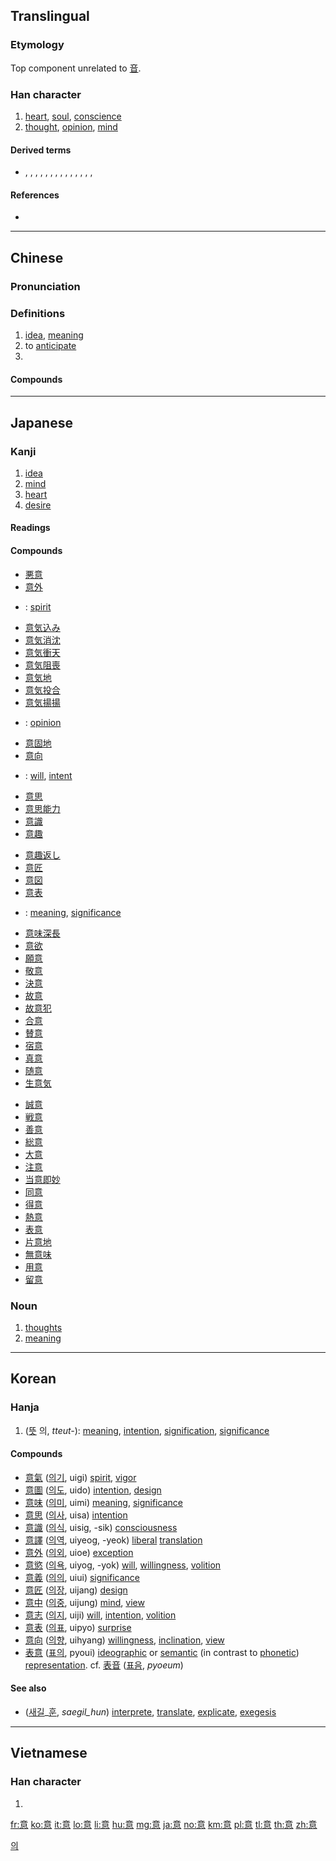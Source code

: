 ==Translingual==

===Etymology===
{{Han compound|音|心|t2=heart|ls=ic}}

Top component unrelated to [[音]].

===Han character===
{{Han char|rn=61|rad=心|as=09|sn=13|four=00336|canj=YTAP|ids=⿱音心}}

# [[heart]], [[soul]], [[conscience]]
# [[thought]], [[opinion]], [[mind]]

====Derived terms====
* {{l|mul|億}}, {{l|mul|噫}}, {{l|mul|憶}}, {{l|mul|臆}}, {{l|mul|澺}}, {{l|mul|檍}}, {{l|mul|燱}}, {{l|mul|薏}}, {{l|mul|繶}}, {{l|mul|醷}}, {{l|mul|鐿}}, {{l|mul|鷾}}, {{l|mul|嬑}}, {{l|mul|癔}}, {{l|mul|譩}}

====References====
* {{Han ref|kx=0394.220|dkj=10921|dj=0730.280|hdz=42323.030|uh=610F|ud=24847|bh=B74E|bd=46926}}

----

==Chinese==
{{zh-forms}}

===Pronunciation===
{{zh-pron
|m=yì
|c=ji3
|h=pfs=yi
|mn=ì
|mc=y
|oc=y
|ma=
|cat=n,v
}}

===Definitions===
{{zh-hanzi}}

# [[idea]], [[meaning]]
# to [[anticipate]]
# {{zh-abbrev|意大利|[[Italy]]; [[Italian]]}}

====Compounds====
{{zh-der|意表|意大利|意會|意見|意匠|意境|意料|意馬心猿|意念|意氣|意氣風發|意氣用事|意趣|意識|意識流|意識形態|意思|意圖|意外|意味|意味著/意味着|意下|意想|意向|意向書|意象|意興|意義|意譯|意欲|意願|意蘊|意在言外|意旨|意志|意中人|如意|一心一意|一意孤行|三心二意|下意|下意識|不中意|不介意|不以為意|不像意|不可意|不同意|不在意|不在意下|不好意思|不如意|不如意事，十常八九|不如意事常八九|不如意恆七八|不得主意|不得意|不意|不意之中|不懷好意|不甚合意|不確定故意|不經意|不著意|不足介意|不遂意|不過意|不隨意動作|不隨意肌|不願意|中意|主情造意|主意|乘其不意|了無新意|事出不意|二三其意|二心兩意|二意|人殊意異|人無害虎心，虎有傷人意|介意|令人意外|以意逆志|任意|何意|作意|來情去意|來意|保留意見書|信意|倦意|假意|假意周旋|做生意|像意|儘意隨心|先意希旨|先意承志|先意承旨|兜攬生意|全心全意|兩意|公意|共通意志|出主意|出乎意外|出乎意料|出人意外|出人意料|出人意表|出其不意|出意外|切意|初意|別意|刻意|剋意|前意識|創意|創意指導|創意曲|創意造言|加意|動意|匠意|危機意識|厚意|原意|古意|古意盎然|只可意會，不可言傳|可人意|可意|可意人|可意會不可言傳|合心合意|合意|合意兒|吉祥如意|同心合意|同意|同意書|同意權|同類意識|含意|命意|善意|善意的謊言|善意第三人|善解人意|回心轉意|團體意識|在意|執意|外拆生意|大出意料之外|大意|大意失荊州|大意拉拉|天下不如意事，十常八九|天下安，注意相；天下危，注意將|天心人意|天意|失意|女兒意態|女性意識|好主意|好心好意|好心沒好意|好意|好意思|好沒意思|好生意|如意算盤|如意郎君|孤行己意|定心定意|寄意|密意|寒意|寓意|實心實意|實意|寫意|寫意兒|寫意畫|專心一意|小意|小意兒|小意思|小本生意|屈意奉承|屑意|屬意|差強人意|弦外之意|強姦民意|形意拳|徒亂人意|得人意|得意|得意之事|得意之狀|得意之色|得意之餘|得意忘形|得意忘言|得意忘象|得意揚揚|得意洋洋|得意緣|得意門生|得意非凡|德意志民主共和國|德意志聯邦共和國|德意志關稅同盟|德意志革命|心勞意冗|心勞意攘|心去意難留|心回意轉|心忙意急|心意|心意回轉|心慌意亂|心慵意懶|心滿意足|心灰意冷|心灰意懶|心灰意敗|心煩意亂|心猿意馬|心甜意洽|心肯意肯|心誠意潔|忒沒意|志得意滿|志意|志足意滿|志驕意滿|忘象得意|快意|忻忻得意|怪沒意思|恣意|恣意妄為|恣意妄行|恩斷意絕|恬不為意|悔意|情孚意合|情意|情意綿綿|情投意合|情投意洽|情深意重|情真意摯|情至意盡|惡意|意中緣|意亂心慌|意休不休|意出望外|意切言盡|意切辭盡|意到筆隨|意前筆後|意合情投|意味深長|意在筆先|意在筆前|意外事件|意外險|意存筆先|意孜孜|意定|意定抵押權|意度|意廣才疏|意往神馳|意得志滿|意志消沉|意念喜劇|意思主義|意思意思|意思能力|意思表示|意怠|意急心忙|意想不到|意惹情牽|意意似似|意意思思|意態|意慵心懶|意懶心慵|意懶心灰|意懸|意指|意擾心愁|意攘心勞|意故|意斷恩絕|意智|意林|意根|意業|意氣之爭|意氣揚揚|意氣洋洋|意氣相傾|意氣相合|意氣相投|意氣自如|意氣自得|意氣自若|意氣軒昂|意氣飛揚|意淫|意滿志得|意猶未盡|意猶未足|意符|意網|意緒|意義深長|意而|意臨|意與言會，言隨意遣|意興索然|意興闌珊|意色|意裡意思|意見溝通|意見箱|意見自由|意見領袖|意謂|意謂動詞|意謂繁句|意識型態|意識歷程|意識流電影|意識障礙|意象主義|意象派|意轉心回|意連|意遇|意遲遲|意錢|意頭|意飛族|意馬|愛意|愜意|憂患意識|懈意|才疏意廣|才高意廣|打主意|打如意算盤|打定主意|承意|拂意|拉生意|拿主意|授意|掛意|措意|揚揚得意|擊其不意|攄意|攻其無備，出其不意|放意|放意暢懷|故意|敗意|敬意|敵意|文不盡意|文簡意深|新意|日意格|旨意|昌意|春意|春意闌珊|春風得意|暖意|暢意|曲意|曲意逢迎|會意|會錯意|有意|有意思|有意栽花花不發，無心插柳柳成陰|有意無意|有意識|本意|柔情密意|格高意遠|樂意|欣欣得意|歉意|正合我意|正心誠意|正意|歪主意|歪心邪意|歹意|毫不介意|毫不在意|民意|民意代表|民意向背|民意機構|民意機關|民意測驗|民意調查|民族意識|決意|沒主意|沒了主意|沒好意思|沒得主意|沒意兒|沒意志|沒意思|沒意智|沒意頭|沒有主意|沒有意思|沒甚意思|法律意見書|法意|注意|注意力|洋洋得意|洗心革意|涼意|深意|淳于意|滿心滿意|滿意|漫不經意|潛意識|潛意識歷程|灰心喪意|無意|無意中|無意義|無意識|無意間|特意|特特意意|犯意|獨家生意|玩意兒|瑰意琦行|生情發意|生情造意|生意|生意不成仁義在|生意人|生意口|生意擔子|生意盎然|生意經|用心用意|用意|留心用意|留意|畫意|畫意詩情|當意|發意|盛意|盡如人意|盡意|直言盡意|真心實意|真心真意|真心誠意|真情實意|睡意|瞻情顧意|知心著意|確定故意|示意|示意圖|社區意識|社會意識|神意|神搖意奪|神昏意亂|禮意|禮輕人意重|禮輕意重|萬事如意|私意|秋意|稱心如意|稱心快意|稱心滿意|稱意|立意|竦意|笑意|筆意|筆斷意連|粗心大意|納意|絕意|綠意|羈心絆意|美意|美意延年|聊表心意|肆意|肆意妄為|自創新意|自由意志|自鳴得意|至意|至意誠心|致意|臺意|臺意怒|興盡意闌|舉意|著意|落花有意，流水無情|蓄意|蓋洛普民意測驗|薄意|虛情假意|表意文字|複意|見意|見財起意|覷個意順|言下之意|言不盡意|言不逮意|言和意順|言外之意|言淺意深|言狂意妄|言簡意賅|討沒意思|設言托意|詞不達意|詞意|詩情畫意|詩意|誅意|誠心敬意|誠心正意|誠心誠意|誠意|語意|語意區分量表|語意學|語意差別量表|談生意|謝意|譯意風|象意|起意|趁心如意|輕意|轉意回心|辭不意逮|辭不達意|辭意|辭簡意足|辭豐意雄|迎意承旨|逞意妄為|遂心如意|過意|過意不去|達意|遠意|遣詞立意|遣辭措意|適意|鄙意|酒意|醉意|醉翁之意|醉翁之意不在酒|醋意|野意|野意兒|鈞意|銳意|防意如城|阿意曲從|阿意順旨|阿諛順意|階級意識|隨意|隨意契約|隨意畫|隨意肌|雅意|離婚同意書|雲情雨意|非意|非意相干|順心遂意|頑意兒|願意|風情月意|餿主意|高情厚意|高情遠意|高意|鬧意見|鬼主意|魔意|麻痺大意|點頭會意}}

----

==Japanese==

===Kanji===
{{ja-kanji|grade=3|rs=心09}}

# [[idea]]
# [[mind]]
# [[heart]]
# [[desire]]

====Readings====
{{ja-readings
|goon=[[い]] (i)
|kanon=[[い]] (i)
|kun={{qualifier|rare}} [[こころ]] (kokoro) {{non-joyo-reading}}
}}

====Compounds====
{{der-top|Compounds}}
* [[悪意]]
* [[意外]]
* {{ja-r|意気|いき}}: [[spirit]]
* [[意気込み]]
* [[意気消沈]]
* [[意気衝天]]
* [[意気阻喪]]
* [[意気地]]
* [[意気投合]]
* [[意気揚揚]]
* {{ja-r|意見|いけん}}: [[opinion]]
* [[意固地]]
* [[意向]]
* {{ja-r|意志|いし}}: [[will]], [[intent]]
* [[意思]]
* [[意思能力]]
* [[意識]]
* [[意趣]]
{{der-mid3}}
* [[意趣返し]]
* [[意匠]]
* [[意図]]
* [[意表]]
* {{ja-r|意味|いみ}}: [[meaning]], [[significance]]
* [[意味深長]]
* [[意欲]]
* [[願意]]
* [[敬意]]
* [[決意]]
* [[故意]]
* [[故意犯]]
* [[合意]]
* [[賛意]]
* [[宿意]]
* [[真意]]
* [[随意]]
* [[生意気]]
{{der-mid3}}
* [[誠意]]
* [[戦意]]
* [[善意]]
* [[総意]]
* [[大意]]
* [[注意]]
* [[当意即妙]]
* [[同意]]
* [[得意]]
* [[熱意]]
* [[表意]]
* [[片意地]]
* [[無意味]]
* [[用意]]
* [[留意]]
{{der-bottom}}

===Noun===
{{ja-noun|い}}

# [[thought]]s
# [[meaning]]

----

==Korean==

===Hanja===
{{ko-hanja|hangeul=의|eumhun=|rv=ui|mr=ŭi|y=uy}}

# ([[뜻]] 의, ''tteut-''): [[meaning]], [[intention]], [[signification]], [[significance]]

====Compounds====
* [[意氣]] ([[의기]], uigi) [[spirit]], [[vigor]]
* [[意圖]] ([[의도]], uido) [[intention]], [[design]]
* [[意味]] ([[의미]], uimi) [[meaning]], [[significance]]
* [[意思]] ([[의사]], uisa) [[intention]]
* [[意識]] ([[의식]], uisig, -sik) [[consciousness]]
* [[意譯]] ([[의역]], uiyeog, -yeok) [[liberal]] [[translation]]
* [[意外]] ([[의외]], uioe) [[exception]]
* [[意慾]] ([[의욕]], uiyog, -yok) [[will]], [[willing]]ness, [[volition]]
* [[意義]] ([[의의]], uiui) [[significance]]
* [[意匠]] ([[의장]], uijang) [[design]]
* [[意中]] ([[의중]], uijung) [[mind]], [[view]]
* [[意志]] ([[의지]], uiji) [[will]], [[intention]], [[volition]]
* [[意表]] ([[의표]], uipyo) [[surprise]]
* [[意向]] ([[의향]], uihyang) [[willing]]ness, [[inclination]], [[view]]
* [[表意]] ([[표의]], pyoui) [[ideographic]] or [[semantic]] (in contrast to [[phonetic]]) [[representation]]. cf. [[表音]] ([[표음]], ''pyoeum'')

====See also====
* {{l|ko|訓}} ([[새기다|새길]]_[[훈]], ''saegil_hun'') [[interprete]], [[translate]], [[explicate]], [[exegesis]]

[[Category:Hanja readings|의]]

----

==Vietnamese==

===Han character===
{{vi-hantu|[[ý]], [[ấy]], [[ới]], [[áy]], [[ư]], [[ơi]]|rs=心09}}

# {{defn|lang=vi|sort=心09}}

[[fr:意]]
[[ko:意]]
[[it:意]]
[[lo:意]]
[[li:意]]
[[hu:意]]
[[mg:意]]
[[ja:意]]
[[no:意]]
[[km:意]]
[[pl:意]]
[[tl:意]]
[[th:意]]
[[zh:意]]